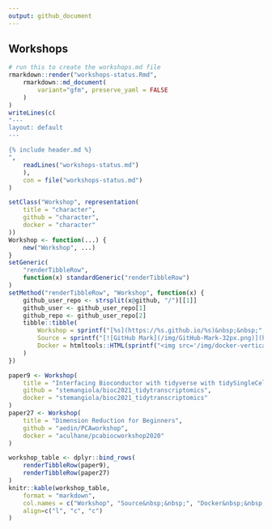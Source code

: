 ```yaml
---
output: github_document
---
```


## Workshops

```r
# run this to create the workshops.md file
rmarkdown::render("workshops-status.Rmd",
    rmarkdown::md_document(
        variant="gfm", preserve_yaml = FALSE
    )
)
writeLines(c(
"---
layout: default
---

{% include header.md %}
",
    readLines("workshops-status.md")
    ),
    con = file("workshops-status.md")
)
```

```r
setClass("Workshop", representation(
    title = "character",
    github = "character",
    docker = "character"
))
Workshop <- function(...) {
    new("Workshop", ...)
}
setGeneric(
    "renderTibbleRow",
    function(x) standardGeneric("renderTibbleRow")
)
setMethod("renderTibbleRow", "Workshop", function(x) {
    github_user_repo <- strsplit(x@github, "/")[[1]]
    github_user <- github_user_repo[1]
    github_repo <- github_user_repo[2]
    tibble::tibble(
        Workshop = sprintf("[%s](https://%s.github.io/%s)&nbsp;&nbsp;", x@title, github_user, github_repo),
        Source = sprintf("[![GitHub Mark](/img/GitHub-Mark-32px.png)](https://github.com/%s)", x@github),
        Docker = htmltools::HTML(sprintf("<img src='/img/docker-vertical-logo-monochromatic.png' alt='Girl in a jacket' width='32' height='32'>"))
    )
})
```

```r
paper9 <- Workshop(
    title = "Interfacing Bioconductor with tidyverse with tidySingleCellExperiment and tidySummarisedExperiment",
    github = "stemangiola/bioc2021_tidytranscriptomics",
    docker = "stemangiola/bioc2021_tidytranscriptomics"
)
paper27 <- Workshop(
    title = "Dimension Reduction for Beginners",
    github = "aedin/PCAworkshop",
    docker = "aculhane/pcabiocworkshop2020"
)
```

```r
workshop_table <- dplyr::bind_rows(
    renderTibbleRow(paper9),
    renderTibbleRow(paper27)
)
knitr::kable(workshop_table,
    format = "markdown",
    col.names = c("Workshop", "Source&nbsp;&nbsp;", "Docker&nbsp;&nbsp;"),
    align=c("l", "c", "c")
)
```

